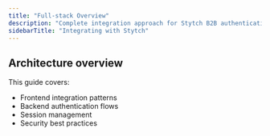 ```yaml
---
title: "Full-stack Overview"
description: "Complete integration approach for Stytch B2B authentication"
sidebarTitle: "Integrating with Stytch"
---
```



## Architecture overview

This guide covers:
- Frontend integration patterns
- Backend authentication flows
- Session management
- Security best practices
